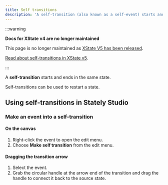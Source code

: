 ```yaml
---
title: Self transitions
description: 'A self-transition (also known as a self-event) starts and ends in the same state. Self-transitions can be used to restart a state.'
---
```


:::warning

**Docs for XState v4 are no longer maintained** 

This page is no longer maintained as [XState V5 has been released](/blog/2023-12-01-xstate-v5).

[Read about self-transitions in XState v5](/docs/transitions#self-transitions).

:::

A **self-transition** starts and ends in the same state.

Self-transitions can be used to restart a state.

## Using self-transitions in Stately Studio

### Make an event into a self-transition

#### On the canvas

1. Right-click the event to open the edit menu.
2. Choose **Make self transition** from the edit menu.

#### Dragging the transition arrow

1. Select the event.
2. Grab the circular handle at the arrow end of the transition and drag the handle to connect it back to the source state.
